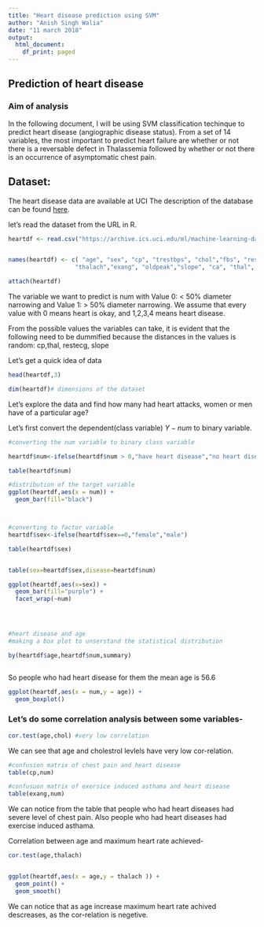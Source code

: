 ```yaml
---
title: "Heart disease prediction using SVM"
author: "Anish Singh Walia"
date: "11 march 2018"
output:
  html_document:
    df_print: paged
---
```



## Prediction of heart disease

### Aim of analysis

In the following document, I will be using SVM classification techinque to predict heart disease (angiographic disease status). From a set of 14 variables, the most important to predict heart failure are whether or not there is a reversable defect in Thalassemia followed by whether or not there is an occurrence of asymptomatic chest pain.


## Dataset:


The heart disease data are available at UCI The description of the database can be found [here](https://archive.ics.uci.edu/ml/machine-learning-databases/heart-disease/).



let's read the dataset from the URL in R.

```r

heartdf <- read.csv("https://archive.ics.uci.edu/ml/machine-learning-databases/heart-disease/processed.cleveland.data",header=FALSE,sep=",",na.strings = '?')


names(heartdf) <- c( "age", "sex", "cp", "trestbps", "chol","fbs", "restecg",
                   "thalach","exang", "oldpeak","slope", "ca", "thal", "num")

attach(heartdf)
```

The variable we want to predict is num with Value 0: < 50% diameter narrowing and Value 1: > 50% diameter narrowing. We assume that every value with 0 means heart is okay, and 1,2,3,4 means heart disease.

From the possible values the variables can take, it is evident that the following need to be dummified because the distances in the values is random: cp,thal, restecg, slope

Let's get a quick idea of data


```r

head(heartdf,3)

dim(heartdf)# dimensions of the dataset

```


Let's explore the data and find how many had heart attacks, women or men have of a particular age?

Let's first convert the dependent(class variable) $Y-num$ to binary variable.  


```r
#converting the num variable to binary class variable 

heartdf$num<-ifelse(heartdf$num > 0,"have heart disease","no heart disease")

table(heartdf$num)

#distribution of the target variable
ggplot(heartdf,aes(x = num)) +
  geom_bar(fill="black")



#converting to factor variable
heartdf$sex<-ifelse(heartdf$sex==0,"female","male")

table(heartdf$sex)


table(sex=heartdf$sex,disease=heartdf$num)

ggplot(heartdf,aes(x=sex)) +
  geom_bar(fill="purple") +
  facet_wrap(~num)




#heart disease and age
#making a box plot to unserstand the statistical distribution

by(heartdf$age,heartdf$num,summary)



```

So people who had heart disease for them the mean age is 56.6



```r

ggplot(heartdf,aes(x = num,y = age)) +
  geom_boxplot()

```


### Let's do some correlation analysis between some variables-

```r

cor.test(age,chol) #very low correlation

```
We can see that age and cholestrol levlels have very low cor-relation.


```r
#confusion matrix of chest pain and heart disease
table(cp,num)

#confusuon matrix of exersice induced asthama and heart disease
table(exang,num)


```

We can notice from the table that people who had heart diseases had severe level of chest pain.
Also people who had heart diseases had exercise induced asthama.


Correlation between age and maximum heart rate achieved-

```r
cor.test(age,thalach)


ggplot(heartdf,aes(x = age,y = thalach )) + 
  geom_point() + 
  geom_smooth()

```

We can notice that as age increase maximum heart rate achived descreases, as the cor-relation is negetive.


